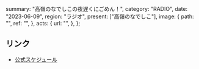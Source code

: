   summary: "高嶺のなでしこの夜遅くにごめん！",
  category: "RADIO",
  date: "2023-06-09",
  region: "ラジオ",
  present: ["高嶺のなでしこ"],
  image: {
    path: "",
    ref: "",
  },
  acts: {
    url: "",
  },
};

## リンク

- [公式スケジュール](https://takanenonadeshiko.jp/?p=1009)

